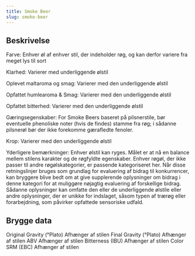 ```yaml
---
title: Smoke Beer
slug: smoke-beer
---
```


## Beskrivelse
Farve: Enhver øl af enhver stil, der indeholder røg, og kan derfor variere fra meget lys til sort

Klarhed: Varierer med underliggende ølstil

Oplevet maltaroma og smag: Varierer med den underliggende ølstil

Opfattet humlearoma &amp; Smag: Varierer med den underliggende ølstil

Opfattet bitterhed: Varierer med den underliggende ølstil

Gæringsegenskaber: For Smoke Beers baseret på pilsnerstile, bør eventuelle phenoliske noter (hvis de findes) stamme fra røg; i sådanne pilsnerøl bør der ikke forekomme gærafledte fenoler.

Krop: Varierer med den underliggende ølstil

Yderligere bemærkninger: Enhver ølstil kan ryges. Målet er at nå en balance mellem stilens karakter og de røgfyldte egenskaber. Enhver røgøl, der ikke passer til andre røgølskategorier, er passende kategoriseret her.						Når disse retningslinjer bruges som grundlag for evaluering af bidrag til konkurrencer, kan bryggere blive bedt om at give supplerende oplysninger om bidrag i denne kategori for at muliggøre nøjagtig evaluering af forskellige bidrag. Sådanne oplysninger kan omfatte den eller de underliggende ølstile eller andre oplysninger, der er unikke for indslaget, såsom typen af ​​trærøg eller forarbejdning, som påvirker opfattede sensoriske udfald.



## Brygge data
Original Gravity (°Plato) Afhænger af stilen 
Final Gravity  (°Plato) Afhænger af stilen 
ABV Afhænger af stilen 
Bitterness (IBU) Afhænger af stilen
Color SRM (EBC) Afhænger af stilen                                        


